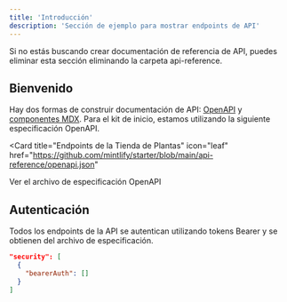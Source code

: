 ```yaml
---
title: 'Introducción'
description: 'Sección de ejemplo para mostrar endpoints de API'
---
```


<Note>
  Si no estás buscando crear documentación de referencia de API, puedes eliminar
  esta sección eliminando la carpeta api-reference.
</Note>

## Bienvenido

Hay dos formas de construir documentación de API: [OpenAPI](https://mintlify.com/docs/api-playground/openapi/setup) y [componentes MDX](https://mintlify.com/docs/api-playground/mdx/configuration). Para el kit de inicio, estamos utilizando la siguiente especificación OpenAPI.

<Card
  title="Endpoints de la Tienda de Plantas"
  icon="leaf"
  href="https://github.com/mintlify/starter/blob/main/api-reference/openapi.json"
>
  Ver el archivo de especificación OpenAPI
</Card>

## Autenticación

Todos los endpoints de la API se autentican utilizando tokens Bearer y se obtienen del archivo de especificación.

```json
"security": [
  {
    "bearerAuth": []
  }
]
```